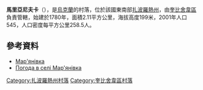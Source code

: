 {{coord|47|25|33|N|36|52|45|E|scale:100000|display=title}}
'''馬里亞尼夫卡'''（{{lang-uk|Мар'янівка}}），是[[烏克蘭|烏克蘭]]的村落，位於該國東南部[[扎波羅熱州|扎波羅熱州]]，由[[奎比舍韋區|奎比舍韋區]]負責管轄，始建於1780年，面積2.11平方公里，海拔高度199米，2001年人口545，人口密度每平方公里258.5人。

==參考資料==
* [http://w1.c1.rada.gov.ua/pls/z7503/A005?rdat1=07.05.2016&rf7571=12407 Мар'янівка] {{Wayback|url=http://w1.c1.rada.gov.ua/pls/z7503/A005?rdat1=07.05.2016&rf7571=12407 |date=20160610022908 }}
* [http://weather.in.ua/ua/zaporozhskaja/15026 Погода в селі Мар'янівка] {{Wayback|url=http://weather.in.ua/ua/zaporozhskaja/15026 |date=20160305114613 }}

[[Category:扎波羅熱州村落|Category:扎波羅熱州村落]]
[[Category:奎比舍韋區村落|Category:奎比舍韋區村落]]

{{Zaporizhia-geo-stub}}
